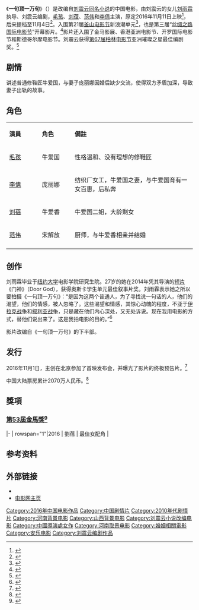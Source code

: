 {{Otheruses|subject=2016年上映的中国大陆电影《一句顶一万句》|other=其他同名原著小说|一句顶一万句}}
{{Infobox film
| name             = 一句顶一万句
| original_name    = ''{{lang|en|Someone to Talk To}}''
| image            = Someone To Talk To.jpg
| caption          = 电影海报
| director         = [[刘雨霖|刘雨霖]]
| producer         = [[江志强|江志强]]
| writer           = [[刘震云|刘震云]]
| starring         = [[毛孩_(演員)|毛孩]]<br />[[刘蓓|刘蓓]]<br />[[李倩_(演员)|李倩]]
| music            = [[龚天鹏|龚天鹏]]、[[李健|李健]]
| cinematography   = [[邬迪|邬迪]]
| editing          = [[钟义娟|钟义娟]]
| studio           = 西老庄影业有限公司<br>风山渐文化传播（北京）有限公司<br>北京微影时代科技有限公司<br>北京途古文化传媒有限公司<br>[[安乐影片|安乐影片]]有限公司
| distributor      = 北京微影时代科技有限公司<br>华夏电影发行有限责任公司
| released         = {{Film date|2016|11|04|中国大陆}}<ref >{{cite web |url=http://ent.163.com/16/1104/08/C50UNT30000380D0.html |language= |title=《一句顶一万句》今日上映 六大看点揭秘内心 |publisher=网易娱乐 |date=2016-11-04 |accessdate= |archive-date=2019-09-18 |archive-url=https://web.archive.org/web/20190918140828/http://ent.163.com/16/1104/08/C50UNT30000380D0.html |dead-url=no }}</ref>
| runtime          = 108分钟
| country          = {{CHN}}
| language         = [[普通話|普通話]]
| budget           = 
| gross            = 
| preceded_by     = 
| followed_by      =
| cn_name  = 
| tw_name  = 
| hk_name  = 
}}
《'''一句顶一万句'''》（{{lang-en|''Someone to Talk To''}}）是改编自[[刘震云|刘震云]][[一句顶一万句|同名小说]]的中国电影，由刘震云的女儿[[刘雨霖|刘雨霖]]执导、刘震云编剧，[[毛孩_(演員)|毛孩]]、[[刘蓓|刘蓓]]、[[范伟|范伟]]和[[李倩_(演员)|李倩]]主演，原定2016年11月11日上映<ref >{{cite web |url=http://news.mtime.com/2016/08/28/1559106.html |language= |title=《一句顶一万句》定档11.11首曝预告 |publisher=Mtime时光网 |date=2016-08-28 |accessdate= |archive-url=https://web.archive.org/web/20160831204624/http://news.mtime.com/2016/08/28/1559106.html |archive-date=2016-08-31 |dead-url=yes }}</ref>，后来提档至11月4日<ref >{{cite web |url=http://news.mtime.com/2016/10/17/1561771.html |language= |title=《一句顶一万句》提档11月4日 |publisher=Mtime时光网 |date=2016-10-17 |accessdate= |archive-date=2019-09-16 |archive-url=https://web.archive.org/web/20190916010741/http://news.mtime.com/2016/10/17/1561771.html |dead-url=no }}</ref>。入围第21届[[釜山电影节|釜山电影节]]新浪潮单元<ref >{{cite web |url=http://photo.dahe.cn/2016/09-13/107479848.html |language= |title=《一句顶一万句》的导演刘雨霖、编剧刘震云现身郑州点映现场 |publisher=大河网 |date=2016年9月13日 |accessdate= |archive-date=2019年2月18日 |archive-url=https://web.archive.org/web/20190218142759/http://photo.dahe.cn/2016/09-13/107479848.html |dead-url=no }}</ref>，也是第三届“[[丝绸之路国际电影节|丝绸之路国际电影节]]”开幕影片。<ref >{{cite web |url=http://www.1905.com/news/20160921/1092636.shtml#p1 |language= |title=《一句顶一万句》幽默版预告 刘震云客串为难刘蓓 |publisher=1905电影网 |date=2016-09-21 |accessdate= |archive-date=2019-12-05 |archive-url=https://web.archive.org/web/20191205223345/https://www.1905.com/news/20160921/1092636.shtml#p1 |dead-url=no }}</ref>影片还入围了金马影展、香港亚洲电影节、开罗国际电影节和斯德哥尔摩电影节。刘震云获得[[第67届柏林电影节|第67届柏林电影节]]亚洲璀璨之星最佳编剧奖。<ref >{{cite web |url=http://news.mtime.com/2017/02/15/1566387.html |language= |title=电影《一句顶一万句》亮相柏林电影节 |publisher=Mtime时光网 |date=2017-02-15 |accessdate= |archive-url=https://web.archive.org/web/20170215210643/http://news.mtime.com/2017/02/15/1566387.html |archive-date=2017-02-15 |dead-url=yes }}</ref>

== 剧情 ==
讲述普通修鞋匠牛爱国，与妻子庞丽娜因婚后缺少交流，使得双方矛盾加深，导致妻子出轨的故事。

== 角色 ==
{|class="wikitable" width="30%"
|- style="background:cornflowerblue; color:white" align=center
|style="width:5%"|'''演員'''||style="width:5%"|'''角色'''||style="width:20%"|'''備註'''
|-
| [[毛孩_(演員)|毛孩]] || 牛爱国 || 性格温和、没有理想的修鞋匠
|-
|[[李倩_(演员)|李倩]]||庞丽娜||纺织厂女工，牛爱国之妻，与牛爱国育有一女百惠，后私奔
|-
| [[刘蓓|刘蓓]] || 牛爱香 ||  牛爱国二姐，大龄剩女
|-
|[[范伟|范伟]]||宋解放||厨师，与牛爱香相亲并结婚
|-
|}

== 创作 ==
刘雨霖毕业于[[纽约大学|纽约大学]]电影学院研究生院。27岁的她在2014年凭其导演的[[短片|短片]]《门神》（Door God），获得奥斯卡学生单元最佳叙事片奖。刘雨霖表示她之所以要拍摄《一句顶一万句》：“是因为这两个普通人，为了寻找说一句话的人，他们的渴望，他们的情感，被人忽略了。这些渴望和情感，其惊心动魄的程度，不亚于[[伊拉克战争|伊拉克战争]]和[[叙利亚战争|叙利亚战争]]，只是藏在他们内心深处，又无处诉说。现在我用电影的方式，替他们说出来了。这是我拍电影的目的。”<ref >{{cite web |url=http://news.mtime.com/2016/01/11/1551296.html |language= |title=刘震云《一句顶一万句》拍电影 |publisher=Mtime时光网 |date=2016-01-11 |accessdate= |archive-url=https://web.archive.org/web/20160917004027/http://news.mtime.com/2016/01/11/1551296.html |archive-date=2016-09-17 |dead-url=yes }}</ref>

影片改编自《一句顶一万句》的下半部。

== 发行 ==
2016年11月1日，主创在北京参加了首映发布会，并曝光了影片的终极预告片。<ref >{{cite web |url=http://www.1905.com/news/20161101/1121043.shtml |language= |title=《一句顶一万句》曝终极预告 范冰冰助阵首映礼 |publisher=1905电影网 |date=2016-11-01 |accessdate= |archive-date=2019-12-06 |archive-url=https://web.archive.org/web/20191206193557/https://www.1905.com/news/20161101/1121043.shtml |dead-url=no }}</ref>

中国大陆票房累计2070万人民币。<ref>{{Cite web |url=http://www.cbooo.cn/m/638956 |title=一句顶一万句 |access-date=2016-11-22 |archive-date=2019-09-17 |archive-url=https://web.archive.org/web/20190917194422/http://www.cbooo.cn/m/638956 |dead-url=no }}</ref>

== 獎項 ==
=== [[第53屆金馬獎|第53屆金馬獎]]<ref>{{cite web|publisher=[[臺北金馬影展執行委員會|臺北金馬影展執行委員會]]|url=http://www.goldenhorse.org.tw/awards/nw/?serach_type=award&sc=8&search_regist_year=2016&ins=45|title=2016 台北金馬影展 Taipei Golden Horse Film Festival|date=2016-10-01|accessdate=2016-10-01|archive-date=2016-10-12|archive-url=https://web.archive.org/web/20161012061712/http://www.goldenhorse.org.tw/awards/nw/?serach_type=award&sc=8&search_regist_year=2016&ins=45|dead-url=no}}</ref> ===
{{awards table}}
|-
| rowspan="1"|2016
| 劉蓓
| 最佳女配角
| {{nom}}
{{end}}

== 参考资料 ==
{{reflist|2}}

== 外部链接 ==
*{{mtime|231062|一句顶一万句}}
*[http://www.1905.com/mdb/film/2230839/ 电影网主页] {{Wayback|url=http://www.1905.com/mdb/film/2230839/ |date=20200928062654 }}

{{刘震云}}
{{DEFAULTSORT:YI}}
[[Category:2016年中国电影作品|Category:2016年中国电影作品]]
[[Category:中国剧情片|Category:中国剧情片]]
[[Category:2010年代剧情片|Category:2010年代剧情片]]
[[Category:河南背景电影|Category:河南背景电影]]
[[Category:山西背景电影|Category:山西背景电影]]
[[Category:刘震云小说改编电影|Category:刘震云小说改编电影]]
[[Category:中國導演處女作|Category:中國導演處女作]]
[[Category:河南取景电影|Category:河南取景电影]]
[[Category:婚姻相關電影|Category:婚姻相關電影]]
[[Category:安乐电影|Category:安乐电影]]
[[Category:刘震云编剧作品|Category:刘震云编剧作品]]